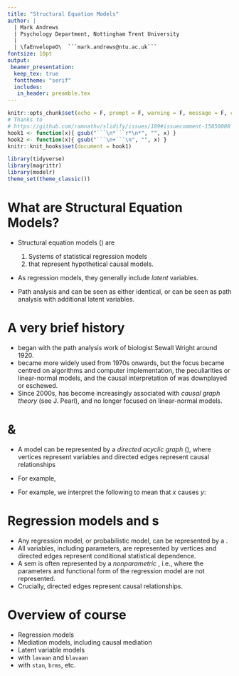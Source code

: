 ```yaml
---
title: "Structural Equation Models"
author: |
  | Mark Andrews
  | Psychology Department, Nottingham Trent University
  | 
  | \faEnvelopeO\  ```mark.andrews@ntu.ac.uk```
fontsize: 10pt
output:
 beamer_presentation:
  keep_tex: true
  fonttheme: "serif"
  includes:
   in_header: preamble.tex
---
```


```r
knitr::opts_chunk$set(echo = F, prompt = F, warning = F, message = F, comment='#>')
# Thanks to 
# https://github.com/ramnathv/slidify/issues/189#issuecomment-15850008
hook1 <- function(x){ gsub("```\n*```r*\n*", "", x) }
hook2 <- function(x){ gsub("```\n+```\n", "", x) }
knitr::knit_hooks$set(document = hook1)
```

```r
library(tidyverse)
library(magrittr)
library(modelr)
theme_set(theme_classic())
```

# What are Structural Equation Models?

* Structural equation models (\sem) are 

  1. Systems of statistical regression models \ldots
  1. \ldots that represent hypothetical causal models.
  
* As regression models, they generally include *latent* variables.

* Path analysis and \sem can be seen as either identical, or \sem can be seen as path analysis with additional latent variables.

# A very brief history

* \sem began with the path analysis work of biologist Sewall Wright around 1920.
* \sem became more widely used from 1970s onwards, but the focus became centred on algorithms and computer implementation, the peculiarities or linear-normal models, and the causal interpretation of \sem was downplayed or eschewed. 
* Since 2000s, \sem has become increasingly associated with *causal graph theory* (see J. Pearl), and no longer focused on linear-normal models.

# \sem & \xdag 

* A \sem model can be represented by a *directed acyclic graph* (\xdag), where vertices represent variables and directed edges represent causal relationships

* For example, 

\begin{center}
\begin{tikzpicture}
\tikzstyle{every path} = [-latex,thick]
\tikzstyle{every node} = [rectangle, fill=gray!30]
\node (x) at (0, 0) {$x$};
\node (y) at (2, 0) {$y$};
\node (m) at (1, 1) {$m$};
\node (z) at (1, 2) {$z$};
\draw (x) -- (y);
\draw (x) -- (m);
\draw (m) -- (y);
\draw (z) to [bend right=30] (x);
\draw (z) to [bend left=30] (y);
\draw (z) -- (m);
\end{tikzpicture}
\end{center}



* For example, we interpret the following to mean that $x$ causes $y$:

\begin{center}
\begin{tikzpicture}
\tikzstyle{every path} = [-latex,thick]
\tikzstyle{every node} = [rectangle, fill=gray!30]
\node (x) at (0, 0) {$x$};
\node (y) at (1, 0) {$y$};
\draw (x) -- (y);
\end{tikzpicture}
\end{center}

# Regression models and \textsc{dag}s

* Any regression model, or probabilistic model, can be represented by a \xdag.
* All variables, including parameters, are represented by vertices and directed edges represent conditional statistical dependence.
* A sem is often represented by a *nonparametric* \xdag, i.e., where the parameters and functional form of the regression model are not represented.
* Crucially, directed edges represent causal relationships.

# Overview of course

* Regression models
* Mediation models, including causal mediation
* Latent variable models
* \sem with `lavaan` and `blavaan`
* \sem with `stan`, `brms`, etc.

